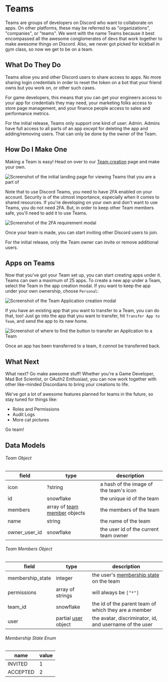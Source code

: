 
# Teams

Teams are groups of developers on Discord who want to collaborate on apps. On other platforms, these may be referred to as "organizations", "companies", or "teams". We went with the name Teams because it best encompassed all the awesome conglomerates of devs that work together to make awesome things on Discord. Also, we never got picked for kickball in gym class, so now we get to be on a team.

## What Do They Do

Teams allow you and other Discord users to share access to apps. No more sharing login credentials in order to reset the token on a bot that your friend owns but you work on, or other such cases.

For game developers, this means that you can get your engineers access to your app for credentials they may need, your marketing folks access to store page management, and your finance people access to sales and performance metrics.

<Alert type="danger">

For the initial release, Teams only support one kind of user: Admin. Admins have full access to all parts of an app _except_ for deleting the app and adding/removing users. That can only be done by the owner of the Team.

</Alert>

## How Do I Make One

Making a Team is easy! Head on over to our [Team creation](https://discord.com/developers/teams) page and make your own.

![Screenshot of the initial landing page for viewing Teams that you are a part of](team-page.png)

Note that to use Discord Teams, you need to have 2FA enabled on your account. Security is of the utmost importance, especially when it comes to shared resources. If you're developing on your own and don't want to use Teams, you do not need 2FA. But, in order to keep other Team members safe, you'll need to add it to use Teams.

![Screenshot of the 2FA requirement modal](team-2fa.png)

Once your team is made, you can start inviting other Discord users to join.

<Alert type="info">

For the initial release, only the Team owner can invite or remove additional users.

</Alert>

## Apps on Teams

Now that you've got your Team set up, you can start creating apps under it. Teams can own a maximum of 25 apps. To create a new app under a Team, select the Team in the app creation modal. If you want to keep the app under your own ownership, choose `Personal`:

![Screenshot of the Team Application creation modal](team-make-app.png)

If you have an existing app that you want to transfer to a Team, you can do that, too! Just go into the app that you want to transfer, hit `Transfer App to Team`, and send the app to its new home.

![Screenshot of where to find the button to transfer an Application to a Team](transfer-app-to-team.png)

<Alert type="danger">

Once an app has been transferred to a team, it _cannot_ be transferred back.

</Alert>

## What Next

What next? Go make awesome stuff! Whether you're a Game Developer, Mad Bot Scientist, or OAuth2 Enthusiast, you can now work together with other like-minded Discordians to bring your creations to life.

We've got a lot of awesome features planned for teams in the future, so stay tuned for things like:

- Roles and Permissions
- Audit Logs
- More cat pictures

Go team!

## Data Models

###### Team Object

| field         | type                                                                         | description                            |
| ------------- | ---------------------------------------------------------------------------- | -------------------------------------- |
| icon          | ?string                                                                      | a hash of the image of the team's icon |
| id            | snowflake                                                                    | the unique id of the team              |
| members       | array of [team member](/topics/teams#data-models-team-member-object) objects | the members of the team                |
| name          | string                                                                       | the name of the team                   |
| owner_user_id | snowflake                                                                    | the user id of the current team owner  |

###### Team Members Object

| field            | type                                               | description                                                                                |
| ---------------- | -------------------------------------------------- | ------------------------------------------------------------------------------------------ |
| membership_state | integer                                            | the user's [membership state](/topics/teams#data-models-membership-state-enum) on the team |
| permissions      | array of strings                                   | will always be `["*"]`                                                                     |
| team_id          | snowflake                                          | the id of the parent team of which they are a member                                       |
| user             | partial [user](/resources/user#user-object) object | the avatar, discriminator, id, and username of the user                                    |

###### Membership State Enum

| name     | value |
| -------- | ----- |
| INVITED  | 1     |
| ACCEPTED | 2     |
